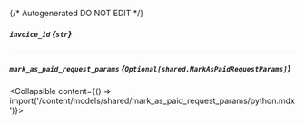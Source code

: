 {/* Autogenerated DO NOT EDIT  */}

##### `invoice_id` *{`str`}*

---
##### `mark_as_paid_request_params` *{`Optional[shared.MarkAsPaidRequestParams]`}*
<Collapsible content={() => import('/content/models/shared/mark_as_paid_request_params/python.mdx')}>
</Collapsible>

